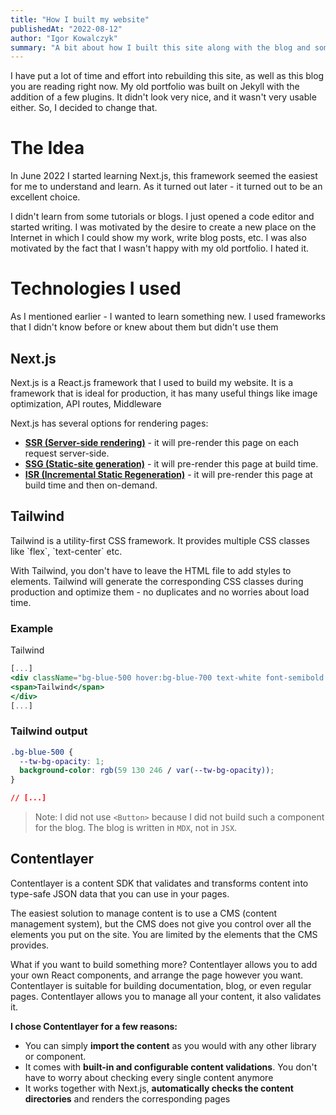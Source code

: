```yaml
---
title: "How I built my website"
publishedAt: "2022-08-12"
author: "Igor Kowalczyk"
summary: "A bit about how I built this site along with the blog and some new things and technologies I learned while rebuilding my portfolio."
---
```


I have put a lot of time and effort into rebuilding this site, as well as this blog you are reading right now.
My old portfolio was built on Jekyll with the addition of a few plugins. It didn't look very nice, and it wasn't very usable either. So, I decided to change that.

# The Idea

In June 2022 I started learning Next.js, this framework seemed the easiest for me to understand and learn. As it turned out later - it turned out to be an excellent choice.

I didn't learn from some tutorials or blogs. I just opened a code editor and started writing. I was motivated by the desire to create a new place on the Internet in which I could show my work, write blog posts, etc.
I was also motivated by the fact that I wasn't happy with my old portfolio. I hated it.

# Technologies I used

As I mentioned earlier - I wanted to learn something new. I used frameworks that I didn't know before or knew about them but didn't use them

## Next.js

<Link href="https://nextjs.org/">Next.js</Link> is a <Link href="https://reactjs.org/">React.js</Link> framework that I used to build my website. It is a framework that is ideal for production, it has many useful things like image optimization, API routes, Middleware

Next.js has several options for rendering pages:

- [**SSR (Server-side rendering)**](https://nextjs.org/docs/basic-features/data-fetching/get-server-side-props) - it will pre-render this page on each request server-side.
- [**SSG (Static-site generation)**](https://nextjs.org/docs/basic-features/data-fetching/get-static-props) - it will pre-render this page at build time.
- [**ISR (Incremental Static Regeneration)**](https://nextjs.org/docs/basic-features/data-fetching/incremental-static-regeneration) - it will pre-render this page at build time and then on-demand.

## Tailwind

<Link href="https://tailwindcss.com/">Tailwind</Link> is a utility-first CSS framework. It provides multiple CSS classes like `flex`, `text-center` etc.

With Tailwind, you don't have to leave the HTML file to add styles to elements. Tailwind will generate the corresponding CSS classes during production and optimize them - no duplicates and no worries about load time.

### Example

<div className="mb-6 inline-block cursor-pointer rounded bg-blue-500 py-2 px-4 font-semibold text-white duration-200 hover:bg-blue-700">
 <span>Tailwind</span>
</div>

```jsx:pages/index.jsx
[...]
<div className="bg-blue-500 hover:bg-blue-700 text-white font-semibold py-2 px-4 rounded duration-200 inline-block cursor-pointer">
<span>Tailwind</span>
</div>
[...]
```

### Tailwind output

```css:output.css
.bg-blue-500 {
  --tw-bg-opacity: 1;
  background-color: rgb(59 130 246 / var(--tw-bg-opacity));
}

// [...]
```

> Note: I did not use `<Button>` because I did not build such a component for the blog. The blog is written in `MDX`, not in `JSX`.

## Contentlayer

<Link href="https://www.contentlayer.dev/">Contentlayer</Link> is a content SDK that validates and transforms content into type-safe JSON data that you can use in your pages.

The easiest solution to manage content is to use a <Link href="https://en.wikipedia.org/wiki/Content_management_system">CMS (content management system)</Link>, but the CMS does not give you control over all the elements you put on the site. You are limited by the elements that the CMS provides.

What if you want to build something more? Contentlayer allows you to add your own React components, and arrange the page however you want. Contentlayer is suitable for building documentation, blog, or even regular pages. Contentlayer allows you to manage all your content, it also validates it.

**I chose Contentlayer for a few reasons:**

- You can simply **import the content** as you would with any other library or component.
- It comes with **built-in and configurable content validations**. You don't have to worry about checking every single content anymore
- It works together with Next.js, **automatically checks the content directories** and renders the corresponding pages
